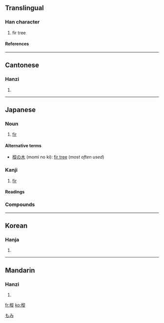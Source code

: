 {{see|枞}}

==Translingual==
===Han character===
{{Han char|rn=75|rad=木|as=11|sn=15|four=4898<sub>1</sub>|canj=木竹人人 (DHOO)}}
# fir tree
====References====
{{Han ref|kx=0549.050|dkj=15404|dj=0937.040|hdz=21281.050|uh=6A05|ud=27141|bh=BCD7|bd=48343}}

----
==Cantonese==
===Hanzi===
{{yue-hanzi|jyut=|y=chung1}}
# {{defn|Cantonese}}

----
==Japanese==
===Noun===
{{ja-noun|k|hira=もみ|rom=momi|hidx=もみ}}
# [[fir]]
[[Category:ja:Trees|もみ]]
====Alternative terms====
*[[樅の木]] (momi no ki): [[fir tree]] (''most often used'')
===Kanji===
{{ja-kanji|grade=|rs=木11}}
# [[fir]]
====Readings====
{{ja-readings|on=[[しょう]] (shō)|kun=[[もみ]] (momi)}}
===Compounds===
----

==Korean==
===Hanja===
{{ko-hanja|hangeul=종|eumhun=|rv=jong|mr=chong|y=cong}}
# {{defn|Korean}}

----
==Mandarin==
===Hanzi===
{{cmn-hanzi|sim=枞|pin=[[cōng]] ([[cong1]])|wg=ts'ung<sup>1</sup>}}
# {{defn|Mandarin}}

[[fr:樅]]
[[ko:樅]]